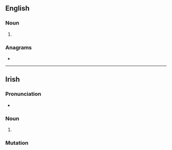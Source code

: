 ==English==

===Noun===
{{head|en|noun form}}

# {{plural of|phi|lang=en}}

===Anagrams===
* {{anagrams|en|a=hips|-ship|HIPs|hiPS|hips|pish|ship}}

----

==Irish==

===Pronunciation===
* {{IPA|[fʲɪʃ]|lang=ga}}

===Noun===
{{head|ga|mutated noun|g=f-s}}

# {{ga-lenition of|pis}}

===Mutation===
{{ga-mut-cons|p|is}}